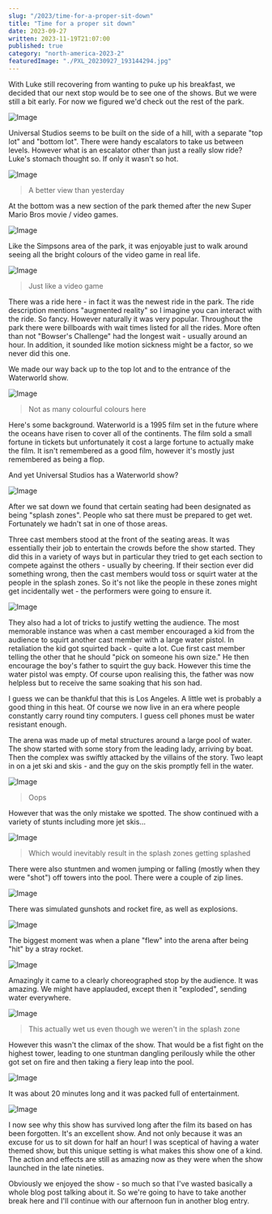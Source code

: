```yaml
---
slug: "/2023/time-for-a-proper-sit-down"
title: "Time for a proper sit down"
date: 2023-09-27
written: 2023-11-19T21:07:00
published: true
category: "north-america-2023-2"
featuredImage: "./PXL_20230927_193144294.jpg"
---
```


With Luke still recovering from wanting to puke up his breakfast, we decided that our next stop would be to see one of the shows. But we were still a bit early. For now we figured we'd check out the rest of the park.

![Image](PXL_20230927_183443501.jpg)

Universal Studios seems to be built on the side of a hill, with a separate "top lot" and "bottom lot". There were handy escalators to take us between levels. However what is an escalator other than just a really slow ride? Luke's stomach thought so. If only it wasn't so hot.

![Image](PXL_20230927_183658905.jpg)

> A better view than yesterday

At the bottom was a new section of the park themed after the new Super Mario Bros movie / video games.

![Image](PXL_20230927_184319345.jpg)

Like the Simpsons area of the park, it was enjoyable just to walk around seeing all the bright colours of the video game in real life.

![Image](PXL_20230927_184452270.jpg)

> Just like a video game

There was a ride here - in fact it was the newest ride in the park. The ride description mentions "augmented reality" so I imagine you can interact with the ride. So fancy. However naturally it was very popular. Throughout the park there were billboards with wait times listed for all the rides. More often than not "Bowser's Challenge" had the longest wait - usually around an hour. In addition, it sounded like motion sickness might be a factor, so we never did this one.

We made our way back up to the top lot and to the entrance of the Waterworld show.

![Image](PXL_20230927_190326414.jpg)

> Not as many colourful colours here

Here's some background. Waterworld is a 1995 film set in the future where the oceans have risen to cover all of the continents. The film sold a small fortune in tickets but unfortunately it cost a large fortune to actually make the film. It isn't remembered as a good film, however it's mostly just remembered as being a flop.

And yet Universal Studios has a Waterworld show?

![Image](PXL_20230927_190523395.jpg)

After we sat down we found that certain seating had been designated as being "splash zones". People who sat there must be prepared to get wet. Fortunately we hadn't sat in one of those areas.

Three cast members stood at the front of the seating areas. It was essentially their job to entertain the crowds before the show started. They did this in a variety of ways but in particular they tried to get each section to compete against the others - usually by cheering. If their section ever did something wrong, then the cast members would toss or squirt water at the people in the splash zones. So it's not like the people in these zones might get incidentally wet - the performers were going to ensure it.

![Image](PXL_20230927_191729456.jpg)

They also had a lot of tricks to justify wetting the audience. The most memorable instance was when a cast member encouraged a kid from the audience to squirt another cast member with a large water pistol. In retaliation the kid got squirted back - quite a lot. Cue first cast member telling the other that he should "pick on someone his own size." He then encourage the boy's father to squirt the guy back. However this time the water pistol was empty. Of course upon realising this, the father was now helpless but to receive the same soaking that his son had.

I guess we can be thankful that this is Los Angeles. A little wet is probably a good thing in this heat. Of course we now live in an era where people constantly carry round tiny computers. I guess cell phones must be water resistant enough.

The arena was made up of metal structures around a large pool of water. The show started with some story from the leading lady, arriving by boat. Then the complex was swiftly attacked by the villains of the story. Two leapt in on a jet ski and skis - and the guy on the skis promptly fell in the water.

![Image](PXL_20230927_191904674.jpg)

> Oops

However that was the only mistake we spotted. The show continued with a variety of stunts including more jet skis...

![Image](PXL_20230927_192531414.jpg)

> Which would inevitably result in the splash zones getting splashed

There were also stuntmen and women jumping or falling (mostly when they were "shot") off towers into the pool. There were a couple of zip lines.

![Image](PXL_20230927_192603396.jpg)

There was simulated gunshots and rocket fire, as well as explosions.

![Image](PXL_20230927_192825702.jpg)

The biggest moment was when a plane "flew" into the arena after being "hit" by a stray rocket.

![Image](PXL_20230927_193144294.jpg)

Amazingly it came to a clearly choreographed stop by the audience. It was amazing. We might have applauded, except then it "exploded", sending water everywhere.

![Image](PXL_20230927_193150865.jpg)

> This actually wet us even though we weren't in the splash zone

However this wasn't the climax of the show. That would be a fist fight on the highest tower, leading to one stuntman dangling perilously while the other got set on fire and then taking a fiery leap into the pool.

![Image](PXL_20230927_193237871.jpg)

It was about 20 minutes long and it was packed full of entertainment.

![Image](PXL_20230927_193315878.jpg)

I now see why this show has survived long after the film its based on has been forgotten. It's an excellent show. And not only because it was an excuse for us to sit down for half an hour! I was sceptical of having a water themed show, but this unique setting is what makes this show one of a kind. The action and effects are still as amazing now as they were when the show launched in the late nineties.

Obviously we enjoyed the show - so much so that I've wasted basically a whole blog post talking about it. So we're going to have to take another break here and I'll continue with our afternoon fun in another blog entry.
